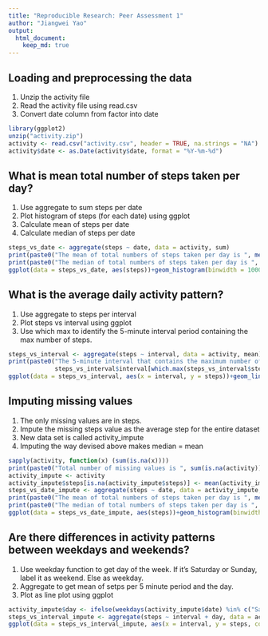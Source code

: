 ```yaml
---
title: "Reproducible Research: Peer Assessment 1"
author: "Jiangwei Yao"
output: 
  html_document:
    keep_md: true
---
```



## Loading and preprocessing the data
1. Unzip the activity file
2. Read the activity file using read.csv
3. Convert date column from factor into date
```r
library(ggplot2)
unzip("activity.zip")
activity <- read.csv("activity.csv", header = TRUE, na.strings = "NA")
activity$date <- as.Date(activity$date, format = "%Y-%m-%d")
```

## What is mean total number of steps taken per day?
1. Use aggregate to sum steps per date
2. Plot histogram of steps (for each date) using ggplot
3. Calculate mean of steps per date
4. Calculate median of steps per date
```r
steps_vs_date <- aggregate(steps ~ date, data = activity, sum)
print(paste0("The mean of total numbers of steps taken per day is ", mean(steps_vs_date$steps)))
print(paste0("The median of total numbers of steps taken per day is ", median(steps_vs_date$steps)))
ggplot(data = steps_vs_date, aes(steps))+geom_histogram(binwidth = 1000)
```

## What is the average daily activity pattern?
1. Use aggregate to steps per interval
2. Plot steps vs interval using ggplot
3. Use which max to identify the 5-minute interval period containing the max number of steps. 
```r
steps_vs_interval <- aggregate(steps ~ interval, data = activity, mean)
print(paste0("The 5-minute interval that contains the maximum number of steps on average is: ",
             steps_vs_interval$interval[which.max(steps_vs_interval$steps)], " 5-minute interval"))
ggplot(data = steps_vs_interval, aes(x = interval, y = steps))+geom_line()
```


## Imputing missing values
1. The only missing values are in steps. 
2. Impute the missing steps value as the average step for the entire dataset
3. New data set is called activity_impute
4. Imputing the way devised above makes median = mean
```r
sapply(activity, function(x) (sum(is.na(x))))
print(paste0("Total number of missing values is ", sum(is.na(activity))))
activity_impute <- activity
activity_impute$steps[is.na(activity_impute$steps)] <- mean(activity_impute$steps, na.rm = TRUE)
steps_vs_date_impute <- aggregate(steps ~ date, data = activity_impute, sum)
print(paste0("The mean of total numbers of steps taken per day is ", mean(steps_vs_date_impute$steps)))
print(paste0("The median of total numbers of steps taken per day is ", median(steps_vs_date_impute$steps)))
ggplot(data = steps_vs_date_impute, aes(steps))+geom_histogram(binwidth = 1000)
```

## Are there differences in activity patterns between weekdays and weekends?
1. Use weekday function to get day of the week. If it's Saturday or Sunday, label it as weekend. Else as weekday. 
2. Aggregate to get mean of setps per 5 minute period and the day.
3. Plot as line plot using ggplot
```r
activity_impute$day <- ifelse(weekdays(activity_impute$date) %in% c("Saturday", "Sunday"), "Weekend", "Weekday")
steps_vs_interval_impute <- aggregate(steps ~ interval + day, data = activity_impute, mean)
ggplot(data = steps_vs_interval_impute, aes(x = interval, y = steps, color = day))+geom_line()+facet_grid(day ~ .)

```